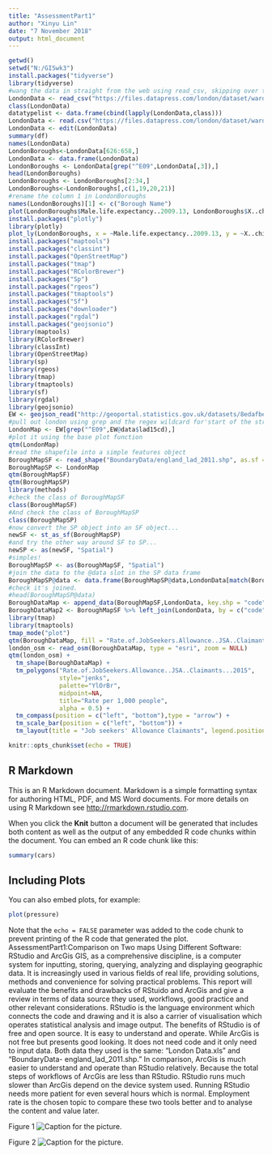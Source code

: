 ---
title: "AssessmentPart1"
author: "Xinyu Lin"
date: "7 November 2018"
output: html_document
---
```{r}
getwd()
setwd("N:/GISwk3")
install.packages("tidyverse")
library(tidyverse)
#wang the data in straight from the web using read_csv, skipping over the 'n/a' entries as you go...
LondonData <- read_csv("https://files.datapress.com/london/dataset/ward-profiles-and-atlas/2015-09-24T14:21:24/ward-profiles-excel-version.csv", na = "n/a")
class(LondonData)
datatypelist <- data.frame(cbind(lapply(LondonData,class)))
LondonData <- read.csv("https://files.datapress.com/london/dataset/ward-profiles-and-atlas/2015-09-24T14:21:24/ward-profiles-excel-version.csv")
LondonData <- edit(LondonData)
summary(df)
names(LondonData)
LondonBoroughs<-LondonData[626:658,]
LondonData <- data.frame(LondonData)
LondonBoroughs <- LondonData[grep("^E09",LondonData[,3]),]
head(LondonBoroughs)
LondonBoroughs <- LondonBoroughs[2:34,]
LondonBoroughs<-LondonBoroughs[,c(1,19,20,21)]
#rename the column 1 in LondonBoroughs
names(LondonBoroughs)[1] <- c("Borough Name")
plot(LondonBoroughs$Male.life.expectancy..2009.13, LondonBoroughs$X..children.in.reception.year.who.are.obese...2011.12.to.2013.14)
install.packages("plotly")
library(plotly)
plot_ly(LondonBoroughs, x = ~Male.life.expectancy..2009.13, y = ~X..children.in.reception.year.who.are.obese...2011.12.to.2013.14, text = ~LondonBoroughs$`Borough Name`, type = "scatter", mode = "markers")
install.packages("maptools")
install.packages("classint")
install.packages("OpenStreetMap")
install.packages("tmap")
install.packages("RColorBrewer")
install.packages("Sp")
install.packages("rgeos")
install.packages("tmaptools")
install.packages("Sf")
install.packages("downloader")
install.packages("rgdal")
install.packages("geojsonio")
library(maptools)
library(RColorBrewer)
library(classInt)
library(OpenStreetMap)
library(sp)
library(rgeos)
library(tmap)
library(tmaptools)
library(sf)
library(rgdal)
library(geojsonio)
EW <- geojson_read("http://geoportal.statistics.gov.uk/datasets/8edafbe3276d4b56aec60991cbddda50_2.geojson", what = "sp")
#pull out london using grep and the regex wildcard for'start of the string' (^) to to look for the bit of the district code that relates to London (E09) from the 'lad15cd' column in the data slot of our spatial polygons dataframe
LondonMap <- EW[grep("^E09",EW@data$lad15cd),]
#plot it using the base plot function
qtm(LondonMap)
#read the shapefile into a simple features object
BoroughMapSF <- read_shape("BoundaryData/england_lad_2011.shp", as.sf = TRUE)
BoroughMapSP <- LondonMap
qtm(BoroughMapSF)
qtm(BoroughMapSP)
library(methods)
#check the class of BoroughMapSF
class(BoroughMapSF)
#And check the class of BoroughMapSP
class(BoroughMapSP)
#now convert the SP object into an SF object...
newSF <- st_as_sf(BoroughMapSP)
#and try the other way around SF to SP...
newSP <- as(newSF, "Spatial")
#simples!
BoroughMapSP <- as(BoroughMapSF, "Spatial")
#join the data to the @data slot in the SP data frame
BoroughMapSP@data <- data.frame(BoroughMapSP@data,LondonData[match(BoroughMapSP@data[,"code"],LondonData[,"New.code"]),])
#check it's joined.
#head(BoroughMapSP@data)
BoroughDataMap <- append_data(BoroughMapSF,LondonData, key.shp = "code", key.data = "New.code", ignore.duplicates = TRUE)
BoroughDataMap2 <- BoroughMapSF %>% left_join(LondonData, by = c("code" = "New.code"))
library(tmap)
library(tmaptools)
tmap_mode("plot")
qtm(BoroughDataMap, fill = "Rate.of.JobSeekers.Allowance..JSA..Claimants...2015")
london_osm <- read_osm(BoroughDataMap, type = "esri", zoom = NULL)
qtm(london_osm) + 
  tm_shape(BoroughDataMap) + 
  tm_polygons("Rate.of.JobSeekers.Allowance..JSA..Claimants...2015", 
              style="jenks",
              palette="YlOrBr",
              midpoint=NA,
              title="Rate per 1,000 people",
              alpha = 0.5) + 
  tm_compass(position = c("left", "bottom"),type = "arrow") + 
  tm_scale_bar(position = c("left", "bottom")) +
  tm_layout(title = "Job seekers' Allowance Claimants", legend.position = c("right", "bottom"))

```

```{r setup, include=FALSE}
knitr::opts_chunk$set(echo = TRUE)
```

## R Markdown

This is an R Markdown document. Markdown is a simple formatting syntax for authoring HTML, PDF, and MS Word documents. For more details on using R Markdown see <http://rmarkdown.rstudio.com>.

When you click the **Knit** button a document will be generated that includes both content as well as the output of any embedded R code chunks within the document. You can embed an R code chunk like this:

```{r cars}
summary(cars)
```

## Including Plots

You can also embed plots, for example:

```{r pressure, echo=FALSE}
plot(pressure)
```

Note that the `echo = FALSE` parameter was added to the code chunk to prevent printing of the R code that generated the plot.
AssessmentPart1:Comparison on Two maps Using Different Software: RStudio and ArcGis
GIS, as a comprehensive discipline, is a computer system for inputting, storing, querying, analyzing and displaying geographic data. It is increasingly used in various fields of real life, providing solutions, methods and convenience for solving practical problems. This report will evaluate the benefits and drawbacks of RStuido and ArcGis and give a review in terms of data source they used, workflows, good practice and other relevant considerations.
RStudio is the language environment which connects the code and drawing and it is also a carrier of visualisation which operates statistical analysis and image output. The benefits of RStudio is of free and open source. It is easy to understand and operate. While ArcGis is not free but presents good looking. It does not need code and it only need to input data. Both data they used is the same: "London Data.xls" and "BoundaryData- england_lad_2011.shp."
In comparison, ArcGis is much easier to understand and operate than RStudio relatively. Because the total steps of workflows of ArcGis are less than RStudio. RStudio runs much slower than ArcGis depend on the device system used. Running RStudio needs more patient for even several hours which is normal.
Employment rate is the chosen topic to compare these two tools better and to analyse the content and value later.

Figure 1 
![Caption for the picture.](N:/GISwk3/RProject1/Job seeker's allowance claimants R.jpg)

Figure 2
![Caption for the picture.](N:/GISwk3/RProject1/Employment rate arcgis.jpg)


